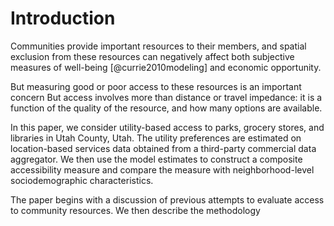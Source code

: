 # Introduction {#intro}

Communities provide important resources to their members, and spatial exclusion
from these resources can negatively affect both subjective measures of well-being 
[@currie2010modeling] and economic opportunity.

But measuring good or poor access to these resources is an important 
concern But access involves more than distance or travel impedance: it is a 
function of the quality of the resource, and how many options are available.

In this paper, we consider utility-based access to parks, grocery stores, and
libraries in Utah County, Utah. The utility preferences are estimated on
location-based services data obtained from a third-party commercial data
aggregator. We then use the model estimates to construct a composite
accessibility measure and compare the measure with neighborhood-level
sociodemographic characteristics. 

The paper begins with a discussion of previous attempts to evaluate 
access to community resources. We then describe the methodology